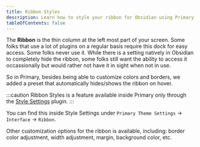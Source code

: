```yaml
---
title: Ribbon Styles
description: Learn how to style your ribbon for Obsidian using Primary and Style Settings.
tableOfContents: false
---
```


The **Ribbon** is the thin column at the left most part of your screen. Some folks that use a lot of plugins on a regular basis require this dock for easy access. Some folks never use it. While there is a setting natively in Obsidian to completely hide the ribbon, some folks still want the ability to access it occassionally but would rather not have it in sight when not in use.

So in Primary, besides being able to customize colors and borders, we added a preset that automatically hides/shows the ribbon on hover.

:::caution
Ribbon Styles is a feature available inside Primary only through the [Style Settings](obsidian://show-plugin?id=obsidian-style-settings) plugin.
:::

You can find this inside Style Settings under `Primary Theme Settings` → `Interface` → `Ribbon`.

Other customization options for the ribbon is available, including: border color adjustment, width adjustment, margin, background color, etc.

